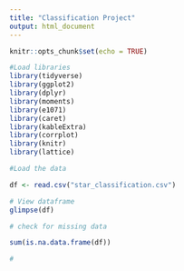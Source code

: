 ---
title: "Classification Project"
output: html_document
---

```{r setup, include=FALSE}
knitr::opts_chunk$set(echo = TRUE)
```


```{r}
#Load libraries
library(tidyverse)
library(ggplot2)
library(dplyr)
library(moments)
library(e1071)
library(caret)
library(kableExtra)
library(corrplot)
library(knitr)
library(lattice)
```

```{r}
#Load the data

df <- read.csv("star_classification.csv")

# View dataframe
glimpse(df)
```


```{r}
# check for missing data

sum(is.na.data.frame(df))

# 

```
